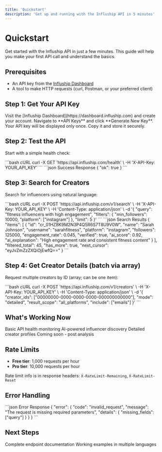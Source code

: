 ```yaml
---
title: 'Quickstart'
description: 'Get up and running with the Influship API in 5 minutes'
---
```


# Quickstart

Get started with the Influship API in just a few minutes. This guide will help you make your first API call and understand the basics.

## Prerequisites

- An API key from the [Influship Dashboard](https://dashboard.influship.com)
- A tool to make HTTP requests (curl, Postman, or your preferred client)

## Step 1: Get Your API Key

<Steps>
<Step title="Sign up">
  Visit the [Influship Dashboard](https://dashboard.influship.com) and create your account.
</Step>

<Step title='Generate API key'>
  Navigate to **API Keys** and click **Generate New Key**.
</Step>

<Step title="Copy your key">
  Your API key will be displayed only once. Copy it and store it securely.
</Step>
</Steps>

## Step 2: Test the API

Start with a simple health check:

<RequestExample>
  ```bash cURL curl -X GET 'https://api.influship.com/health' \ -H 'X-API-Key:
  YOUR_API_KEY' ```
</RequestExample>

<ResponseExample>
```json Success Response
{
  "ok": true
}
```
</ResponseExample>

## Step 3: Search for Creators

Search for influencers using natural language:

<RequestExample>
```bash cURL
curl -X POST 'https://api.influship.com/v1/search' \
  -H 'X-API-Key: YOUR_API_KEY' \
  -H 'Content-Type: application/json' \
  -d '{
    "query": "fitness influencers with high engagement",
    "filters": {
      "min_followers": 10000,
      "platform": ["instagram"]
    },
    "limit": 5
  }'
```
</RequestExample>

<ResponseExample>
```json Search Results
{
  "items": [
    {
      "id": "cr_01HZ8K9M2N3P4Q5R6S7T8U9V0W",
      "name": "Sarah Johnson",
      "username": "sarahfitness",
      "platform": "instagram",
      "followers": 125000,
      "engagement_rate": 0.045,
      "verified": true,
      "ai_score": 0.92,
      "ai_explanation": "High engagement rate and consistent fitness content"
    }
  ],
  "filtered_total": 45,
  "has_more": true,
  "next_cursor": "eyJvZmZzZXQiOjEwfQ=="
}
```
</ResponseExample>

## Step 4: Get Creator Details (batch via array)

Request multiple creators by ID (array; can be one item):

<RequestExample>
```bash cURL
curl -X POST 'https://api.influship.com/v1/creators' \
  -H 'X-API-Key: YOUR_API_KEY' \
  -H 'Content-Type: application/json' \
  -d '{
    "creator_ids": ["00000000-0000-0000-0000-000000000000"],
    "mode": "detailed",
    "result_scope": "all_platforms",
    "include": ["emails"]
  }'
```
</RequestExample>

## What's Working Now

<CardGroup cols={2}>
<Card title="✅ Health Check" icon="check">
  Basic API health monitoring
</Card>

<Card title='✅ Creator Search' icon='search'>
  AI-powered influencer discovery
</Card>

<Card title='✅ Creator Details' icon='user'>
  Detailed creator profiles
</Card>

<Card title="⚠️ Content Analysis" icon="clock">
  Coming soon - post analysis
</Card>
</CardGroup>

## Rate Limits

- **Free tier**: 1,000 requests per hour
- **Pro tier**: 10,000 requests per hour

Rate limit info is in response headers: `X-RateLimit-Remaining`, `X-RateLimit-Reset`

## Error Handling

<ResponseExample>
```json Error Response
{
  "error": {
    "code": "invalid_request",
    "message": "The request is missing required parameters",
    "details": {
      "missing_fields": ["query"]
    }
  }
}
```
</ResponseExample>

## Next Steps

<CardGroup cols={2}>
<Card title="API Reference" icon="book" href="/api-reference">
  Complete endpoint documentation
</Card>

<Card title="Code Examples" icon="code" href="/examples">
  Working examples in multiple languages
</Card>
</CardGroup>
